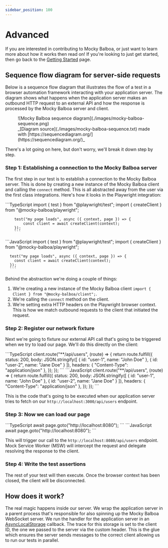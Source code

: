 ```yaml
---
sidebar_position: 100
---
```


# Advanced

If you are interested in contributing to Mocky Balboa, or just want to learn more about how it works then read on! If you're looking to just get started, then go back to the [Getting Started](./getting-started) page.

## Sequence flow diagram for server-side requests

Below is a sequence flow diagram that illustrates the flow of a test in a browser automation framework interacting with your application server. The diagram shows what happens when the application server makes an outbound HTTP request to an external API and how the response is processed by the Mocky Balboa server and client.

<figure>
![Mocky Balboa sequence diagram](./images/mocky-balboa-sequence.png)
<figcaption>_[Diagram source](./images/mocky-balboa-sequence.txt) made with [https://sequencediagram.org/](https://sequencediagram.org/)_</figcaption>
</figure>

There's a lot going on here, but don't worry, we'll break it down step by step.

### Step 1: Establishing a connection to the Mocky Balboa server

The first step in our test is to establish a connection to the Mocky Balboa server. This is done by creating a new instance of the Mocky Balboa client and calling the `connect` method. This is all abstracted away from the user via the first class integrations. Here's how it looks in the Playwright integration:

<Tabs groupId="javascript-language">
  <TabItem value="typescript" label="TypeScript" default>
        ```TypeScript
        import { test } from "@playwright/test";
        import { createClient } from "@mocky-balboa/playwright";

        test("my page loads", async ({ context, page }) => {
            const client = await createClient(context);
        });
        ```
  </TabItem>
  <TabItem value="javascript" label="JavaScript">
      ```JavaScript
      import { test } from "@playwright/test";
      import { createClient } from "@mocky-balboa/playwright";

      test("my page loads", async ({ context, page }) => {
        const client = await createClient(context);
      });
      ```
  </TabItem>
</Tabs>

Behind the abstraction we're doing a couple of things:

1. We're creating a new instance of the Mocky Balboa client `import { Client } from "@mocky-balboa/client";`.
1. We're calling the `connect` method on the client.
1. We're setting extra HTTP headers on the Playwright browser context. This is how we match outbound requests to the client that initiated the request.

### Step 2: Register our network fixture

Next we're going to fixture our external API call that's going to be triggered when we try to load our page. We'll do this directly on the client:

<Tabs groupId="javascript-language">
  <TabItem value="typescript" label="TypeScript" default>
        ```TypeScript
        client.route("**/api/users", (route) => {
          return route.fulfill({
            status: 200,
            body: JSON.stringify([
              { id: "user-1", name: "John Doe" },
              { id: "user-2", name: "Jane Doe" }
            ]),
            headers: {
              "Content-Type": "application/json"
            },
          });
        });
        ```
  </TabItem>
  <TabItem value="javascript" label="JavaScript">
      ```JavaScript
      client.route("**/api/users", (route) => {
        return route.fulfill({
          status: 200,
          body: JSON.stringify([
            { id: "user-1", name: "John Doe" },
            { id: "user-2", name: "Jane Doe" }
          ]),
          headers: {
            "Content-Type": "application/json"
          },
        });
      });
      ```
  </TabItem>
</Tabs>

This is the code that's going to be executed when our application server tries to fetch on our `http://localhost:3000/api/users` endpoint.

### Step 3: Now we can load our page

<Tabs groupId="javascript-language">
  <TabItem value="typescript" label="TypeScript" default>
        ```TypeScript
        await page.goto("http://localhost:8080");
        ```
  </TabItem>
  <TabItem value="javascript" label="JavaScript">
      ```JavaScript
      await page.goto("http://localhost:8080");
      ```
  </TabItem>
</Tabs>

This will trigger our call to the `http://localhost:8080/api/users` endpoint. Mock Service Worker (MSW) will intercept the request and delegate resolving the response to the client.

### Step 4: Write the test assertions

The rest of your test will then execute. Once the browser context has been closed, the client will be disconnected.

## How does it work?

The real magic happens inside our server. We wrap the application server in a parent process that's responsible for also spinning up the Mocky Balboa WebSocket server. We run the handler for the application server in an [AsyncLocalStorage](https://nodejs.org/api/async_context.html) callback. The trace for this storage is set to the client ID, the one we passed to the server via the custom header. This is the glue which ensures the server sends messages to the correct client allowing us to run our tests in parallel.
